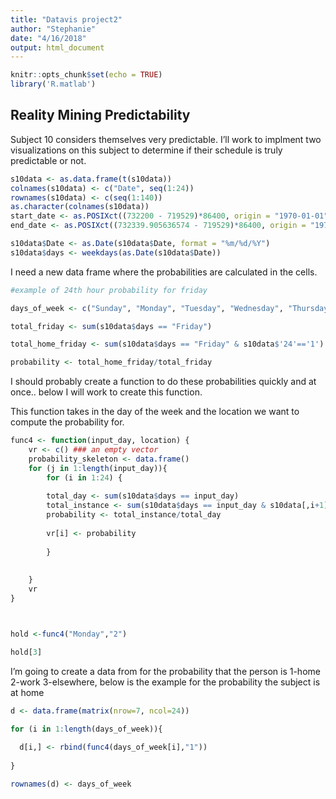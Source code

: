 ```yaml
---
title: "Datavis project2"
author: "Stephanie"
date: "4/16/2018"
output: html_document
---
```


```r
knitr::opts_chunk$set(echo = TRUE)
library('R.matlab')
```

## Reality Mining Predictability 

Subject 10 considers themselves very predictable. I'll work to implment two visualizations on this subject to determine if their schedule is truly predictable or not. 

```r

s10data <- as.data.frame(t(s10data))
colnames(s10data) <- c("Date", seq(1:24))
rownames(s10data) <- c(seq(1:140))
as.character(colnames(s10data))
start_date <- as.POSIXct((732200 - 719529)*86400, origin = "1970-01-01")
end_date <- as.POSIXct((732339.905636574 - 719529)*86400, origin = "1970-01-01")
```



```r
s10data$Date <- as.Date(s10data$Date, format = "%m/%d/%Y")
s10data$days <- weekdays(as.Date(s10data$Date))


```

I need a new data frame where the probabilities are calculated in the cells. 

```r
#example of 24th hour probability for friday

days_of_week <- c("Sunday", "Monday", "Tuesday", "Wednesday", "Thursday", "Friday", "Saturday")

total_friday <- sum(s10data$days == "Friday")

total_home_friday <- sum(s10data$days == "Friday" & s10data$'24'=='1')

probability <- total_home_friday/total_friday

```
I should probably create a function to do these probabilities quickly and at once.. below I will work to create this function.


This function takes in the day of the week and the location we want to compute the probability for. 


```r



func4 <- function(input_day, location) {
    vr <- c() ### an empty vector 
    probability_skeleton <- data.frame()
    for (j in 1:length(input_day)){
        for (i in 1:24) { 
      
        total_day <- sum(s10data$days == input_day)
        total_instance <- sum(s10data$days == input_day & s10data[,i+1]== location)
        probability <- total_instance/total_day
        
        vr[i] <- probability
        
        }
        
        
    }
    vr
}



hold <-func4("Monday","2")

hold[3]
```

I'm going to create a data from for the probability that the person is 1-home 2-work 3-elsewhere, below is the example for the probability the subject is at home 

```r

d <- data.frame(matrix(nrow=7, ncol=24))

for (i in 1:length(days_of_week)){
  
  d[i,] <- rbind(func4(days_of_week[i],"1"))
  
}

rownames(d) <- days_of_week


```

